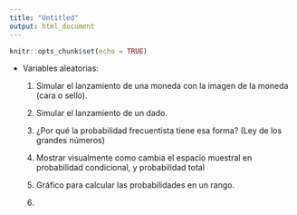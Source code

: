 ```yaml
---
title: "Untitled"
output: html_document
---
```


```r
knitr::opts_chunk$set(echo = TRUE)
```

- Variables aleatorias:

  1) Simular el lanzamiento de una moneda con la imagen de la moneda (cara o sello).
  
  2) Simular el lanzamiento de un dado.
  
  3) ¿Por qué la probabilidad frecuentista tiene esa forma? (Ley de los grandes números)
  
  4) Mostrar visualmente como cambia el espacio muestral en probabilidad condicional, y probabilidad total
  
  5) Gráfico para calcular las probabilidades en un rango.
  
  6) 